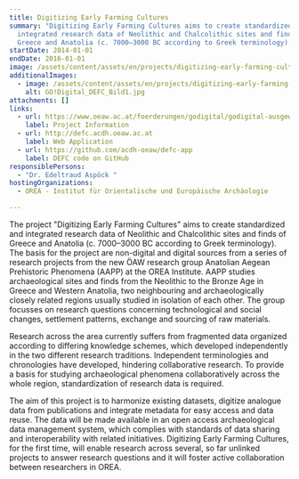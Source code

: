 ```yaml
---
title: Digitizing Early Farming Cultures
summary: "Digitizing Early Farming Cultures aims to create standardized and
  integrated research data of Neolithic and Chalcolithic sites and finds of
  Greece and Anatolia (c. 7000–3000 BC according to Greek terminology). "
startDate: 2014-01-01
endDate: 2016-01-01
image: /assets/content/assets/en/projects/digitizing-early-farming-cultures/logo_project_defc_pottery_collection_rgb3_neu.png
additionalImages:
  - image: /assets/content/assets/en/projects/digitizing-early-farming-cultures/additionalImages/GO!Digital_DEFC_Bild1.jpg
    alt: GO!Digital_DEFC_Bild1.jpg
attachments: []
links:
  - url: https://www.oeaw.ac.at/foerderungen/godigital/godigital-ausgewaehlte-projekte#c63508
    label: Project Information
  - url: http://defc.acdh.oeaw.ac.at
    label: Web Application
  - url: https://github.com/acdh-oeaw/defc-app
    label: DEFC code on GitHub
responsiblePersons:
  - "Dr. Edeltraud Aspöck "
hostingOrganizations:
  - OREA - Institut für Orientalische und Europäische Archäologie

---
```

The project "Digitizing Early Farming Cultures" aims to create standardized and integrated research data of Neolithic and Chalcolithic sites and finds of Greece and Anatolia (c. 7000–3000 BC according to Greek terminology). The basis for the project are non-digital and digital sources from a series of research projects from the new ÖAW research group Anatolian Aegean Prehistoric Phenomena (AAPP) at the OREA Institute. AAPP studies archaeological sites and finds from the Neolithic to the Bronze Age in Greece and Western Anatolia,  two neighbouring and archaeologically closely related regions usually studied in isolation of each other. The group focusses on research questions concerning technological and social changes, settlement patterns, exchange and sourcing of raw materials.

Research across the area currently suffers from fragmented data organized according to differing knowledge schemes, which developed independently in the two different research traditions. Independent terminologies and chronologies have developed, hindering collaborative research. To provide a basis for studying archaeological phenomena collaboratively across the whole region, standardization of research data is required.

The aim of this project is to harmonize existing datasets, digitize analogue data from publications and integrate metadata for easy access and data reuse. The data will be made available in an open access archaeological data management system, which complies with standards of data sharing and interoperability with related initiatives. Digitizing Early Farming Cultures, for the first time, will enable research across several, so far unlinked projects to answer research questions and it will foster active collaboration between researchers in OREA.
